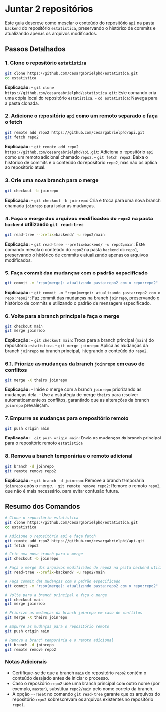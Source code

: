 # Juntar 2 repositórios

Este guia descreve como mesclar o conteúdo do repositório `api` na pasta `backend` do repositório `estatistica`, preservando o histórico de commits e atualizando apenas os arquivos modificados.

## Passos Detalhados

### 1. Clone o repositório `estatistica`
```sh
git clone https://github.com/cesargabrielphd/estatistica.git
cd estatistica
```
**Explicação:**
- `git clone https://github.com/cesargabrielphd/estatistica.git`: Este comando cria uma cópia local do repositório `estatistica`.
- `cd estatistica`: Navega para a pasta clonada.

### 2. Adicione o repositório `api` como um remoto separado e faça o fetch
```sh
git remote add repo2 https://github.com/cesargabrielphd/api.git
git fetch repo2
```
**Explicação:**
- `git remote add repo2 https://github.com/cesargabrielphd/api.git`: Adiciona o repositório `api` como um remoto adicional chamado `repo2`.
- `git fetch repo2`: Baixa o histórico de commits e o conteúdo do repositório `repo2`, mas não os aplica ao repositório atual.

### 3. Crie uma nova branch para o merge
```sh
git checkout -b joinrepo
```
**Explicação:**
- `git checkout -b joinrepo`: Cria e troca para uma nova branch chamada `joinrepo` para isolar as mudanças.

### 4. Faça o merge dos arquivos modificados do `repo2` na pasta `backend` utilizando `git read-tree`
```sh
git read-tree --prefix=backend/ -u repo2/main
```
**Explicação:**
- `git read-tree --prefix=backend/ -u repo2/main`: Este comando mescla o conteúdo do `repo2` na pasta `backend` do `repo1`, preservando o histórico de commits e atualizando apenas os arquivos modificados.

### 5. Faça commit das mudanças com o padrão especificado
```sh
git commit -m "repo(merge): atualizando pasta:repo2 com o repo:repo2"
```
**Explicação:**
- `git commit -m "repo(merge): atualizando pasta:repo2 com o repo:repo2"`: Faz commit das mudanças na branch `joinrepo`, preservando o histórico de commits e utilizando o padrão de mensagem especificado.

### 6. Volte para a branch principal e faça o merge
```sh
git checkout main
git merge joinrepo
```
**Explicação:**
- `git checkout main`: Troca para a branch principal (`main`) do repositório `estatistica`.
- `git merge joinrepo`: Aplica as mudanças da branch `joinrepo` na branch principal, integrando o conteúdo do `repo2`.

### 6.1. Priorize as mudanças da branch `joinrepo` em caso de conflitos
```sh
git merge -X theirs joinrepo
```
**Explicação:**
- Inicie o merge com a branch `joinrepo` priorizando as mudanças dela.
- Use a estratégia de merge `theirs` para resolver automaticamente os conflitos, garantindo que as alterações da branch `joinrepo` prevaleçam.

### 7. Empurre as mudanças para o repositório remoto
```sh
git push origin main
```
**Explicação:**
- `git push origin main`: Envia as mudanças da branch principal para o repositório remoto `estatistica`.

### 8. Remova a branch temporária e o remoto adicional
```sh
git branch -d joinrepo
git remote remove repo2
```
**Explicação:**
- `git branch -d joinrepo`: Remove a branch temporária `joinrepo` após o merge.
- `git remote remove repo2`: Remove o remoto `repo2`, que não é mais necessário, para evitar confusão futura.

## Resumo dos Comandos

```sh
# Clone o repositório estatistica
git clone https://github.com/cesargabrielphd/estatistica.git
cd estatistica

# Adicione o repositório api e faça fetch
git remote add repo2 https://github.com/cesargabrielphd/api.git
git fetch repo2

# Crie uma nova branch para o merge
git checkout -b joinrepo

# Faça o merge dos arquivos modificados do repo2 na pasta backend utilizando git read-tree
git read-tree --prefix=backend/ -u repo2/main

# Faça commit das mudanças com o padrão especificado
git commit -m "repo(merge): atualizando pasta:repo2 com o repo:repo2"

# Volte para a branch principal e faça o merge
git checkout main
git merge joinrepo

# Priorize as mudanças da branch joinrepo em caso de conflitos
git merge -X theirs joinrepo

# Empurre as mudanças para o repositório remoto
git push origin main

# Remova a branch temporária e o remoto adicional
git branch -d joinrepo
git remote remove repo2
```

### Notas Adicionais

- Certifique-se de que a branch `main` do repositório `repo2` contém o conteúdo desejado antes de iniciar o processo.
- Caso o repositório `repo2` use uma branch principal com outro nome (por exemplo, `master`), substitua `repo2/main` pelo nome correto da branch.
- A opção `--reset` no comando `git read-tree` garante que os arquivos do repositório `repo2` sobrescrevam os arquivos existentes no repositório `repo1`.